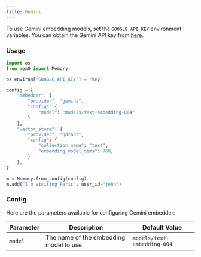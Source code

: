 ```yaml
---
title: Gemini
---
```


To use Gemini embedding models, set the `GOOGLE_API_KEY` environment variables. You can obtain the Gemini API key from [here](https://aistudio.google.com/app/apikey).

### Usage

```python
import os
from mem0 import Memory

os.environ["GOOGLE_API_KEY"] = "key"

config = {
    "embedder": {
        "provider": "gemini",
        "config": {
            "model": "models/text-embedding-004"
        }
    },
    "vector_store": {
        "provider": "qdrant",
        "config": {
            "collection_name": "test",
            "embedding_model_dims": 768,
        }
    },
}

m = Memory.from_config(config)
m.add("I'm visiting Paris", user_id="john")
```

### Config

Here are the parameters available for configuring Gemini embedder:

| Parameter | Description | Default Value |
| --- | --- | --- |
| `model` | The name of the embedding model to use | `models/text-embedding-004` |
